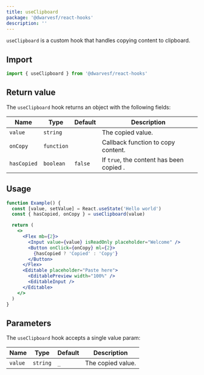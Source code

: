 ```yaml
---
title: useClipboard
package: '@dwarvesf/react-hooks'
description: ''
---
```


`useClipboard` is a custom hook that handles copying content to clipboard.

## Import

```js
import { useClipboard } from '@dwarvesf/react-hooks'
```

## Return value

The `useClipboard` hook returns an object with the following fields:

| Name        | Type       | Default | Description                              |
| ----------- | ---------- | ------- | ---------------------------------------- |
| `value`     | `string`   |         | The copied value.                        |
| `onCopy`    | `function` |         | Callback function to copy content.       |
| `hasCopied` | `boolean`  | `false` | If `true`, the content has been copied . |

## Usage

```jsx
function Example() {
  const [value, setValue] = React.useState('Hello world')
  const { hasCopied, onCopy } = useClipboard(value)

  return (
    <>
      <Flex mb={2}>
        <Input value={value} isReadOnly placeholder="Welcome" />
        <Button onClick={onCopy} ml={2}>
          {hasCopied ? 'Copied' : 'Copy'}
        </Button>
      </Flex>
      <Editable placeholder="Paste here">
        <EditablePreview width="100%" />
        <EditableInput />
      </Editable>
    </>
  )
}
```

## Parameters

The `useClipboard` hook accepts a single value param:

| Name    | Type     | Default | Description       |
| ------- | -------- | ------- | ----------------- |
| `value` | `string` | `_`     | The copied value. |
